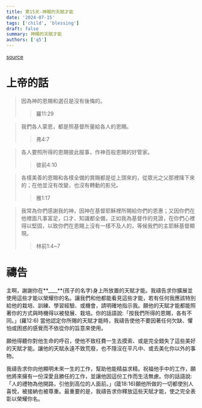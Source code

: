```yaml
---
title: 第15天-神賜的天賦才能
date: '2024-07-15'
tags: ['child', 'blessing']
draft: false
summary: 神賜的天賦才能
authors: ['q5']
---
```


[source](https://q5help.me/faith/PrayForTheChildren.jsp)

# 上帝的話

> 因為神的恩賜和選召是沒有後悔的。
>
> > 羅11:29

> 我們各人蒙恩，都是照基督所量給各人的恩賜。
>
> > 弗4:7

> 各人要照所得的恩賜彼此服事，作神百般恩賜的好管家。
>
> > 彼前4:10

> 各樣美善的恩賜和各樣全備的賞賜都是從上頭來的，從眾光之父那裡降下來的；在他並沒有改變，也沒有轉動的影兒。
>
> > 雅1:17

> 我常為你們感謝我的神，因神在基督耶穌裡所賜給你們的恩惠；又因你們在他裡面凡事富足，口才、知識都全備，正如我為基督作的見證，在你們心裡得以堅固，以致你們在恩賜上沒有一樣不及人的，等候我們的主耶穌基督顯現。
>
> > 林前1:4~7

# 禱告

主啊，謝謝你在**\_\_\_\_**(孩子的名字)身上所放置的天賦才能。我禱告求你擴展並使用這些才能以榮耀你的名。讓我們和他都能看見這些才能，若有任何我應該特別給他的栽培、訓練、學習經驗、或機會，請明確地指示我。願他的天賦才能都能照著你的方式與時機得以被發展、栽培。你的話語說:「按我們所得的恩賜，各有不同。」(羅12:6) 當他認定你所賜的天賦才能時，我禱告使他不要因著任何欠缺、懼怕或困惑的感覺而不依從你的旨意來使用。

願他得聽你對他生命的呼召，使他不致枉費一生去摸索、或是完全錯失了這些美好的天賦才能。讓他的天賦永遠不致荒廢，也不隱沒在平凡中、或去美化你以外的事物。

我禱告求你向他顯明未來一生的工作，幫助他能精益求精。祝福他手中的工作，願他將來擁有一份深愛且勝任的工作，並讓他因這份工作而生活無慮。你的話語說:「人的禮物為他開路，引他到高位的人面前。」(箴18:16)願他所做的一切都使別人喜悅，被接納也被尊重。最重要的是，我禱告求你釋放這些天賦才能，使之完全表彰以榮耀你名。
